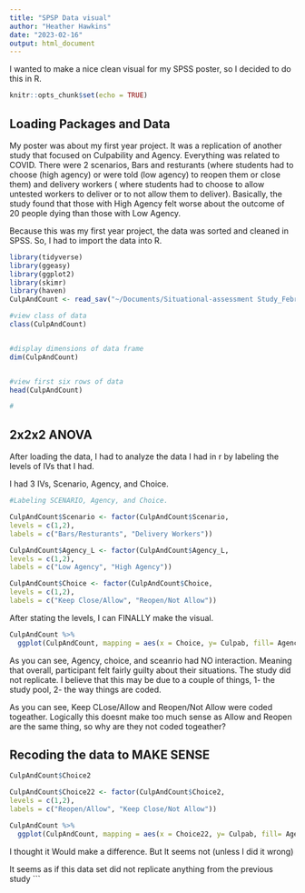 ```yaml
---
title: "SPSP Data visual"
author: "Heather Hawkins"
date: "2023-02-16"
output: html_document
---
```


I wanted to make a nice clean visual for my SPSS poster, so I decided to do this in R. 

```r
knitr::opts_chunk$set(echo = TRUE)
```

## Loading Packages and Data

My poster was about my first year project. It was a replication of another study that focused on Culpability and Agency. Everything was related to COVID. There were 2 scenarios, Bars and resturants (where students had to choose (high agency) or were told (low agency) to reopen them or close them) and delivery workers ( where students had to choose to allow untested workers to deliver or to not allow them to deliver). Basically, the study found that those with High Agency felt worse about the outcome of 20 people dying than those with Low Agency.

Because this was my first year project, the data was sorted and cleaned in SPSS. So, I had to import the data into R. 

```r
library(tidyverse) 
library(ggeasy) 
library(ggplot2)
library(skimr)
library(haven)
CulpAndCount <- read_sav("~/Documents/Situational-assessment Study_February 15, 2023_22.16.sav")

#view class of data
class(CulpAndCount)


#display dimensions of data frame
dim(CulpAndCount)


#view first six rows of data
head(CulpAndCount)

#
```

## 2x2x2 ANOVA

After loading the data, I had to analyze the data I had in r by labeling the levels of IVs that I had. 

I had 3 IVs, Scenario, Agency, and Choice. 

```R

#Labeling SCENARIO, Agency, and Choice. 

CulpAndCount$Scenario <- factor(CulpAndCount$Scenario,
levels = c(1,2),
labels = c("Bars/Resturants", "Delivery Workers"))

CulpAndCount$Agency_L <- factor(CulpAndCount$Agency_L,
levels = c(1,2),
labels = c("Low Agency", "High Agency"))

CulpAndCount$Choice <- factor(CulpAndCount$Choice,
levels = c(1,2),
labels = c("Keep Close/Allow", "Reopen/Not Allow"))
```

After stating the levels, I can FINALLY make the visual. 

```R

CulpAndCount %>%
  ggplot(CulpAndCount, mapping = aes(x = Choice, y= Culpab, fill= Agency_L))+ facet_wrap(~Scenario)+geom_bar(stat="identity", position=position_dodge())+labs (x= "Choice", y= "Culpability")+labs(fill="Level of Agency")+ scale_fill_manual(values = c("black", "gold4"))+ labs(title= "2x2x2 ANOVA")+ theme(panel.background = element_blank())+ggeasy::easy_center_title()

```

As you can see, Agency, choice, and sceanrio had NO interaction. Meaning that overall, participant felt fairly guilty about their situations. The study did not replicate. I believe that this may be due to a couple of things, 1- the study pool, 2- the way things are coded. 

As you can see, Keep CLose/Allow and Reopen/Not Allow were coded togeather. Logically this doesnt make too much sense as Allow and Reopen are the same thing, so why are they not coded togeather? 

## Recoding the data to MAKE SENSE 

```r
CulpAndCount$Choice2

CulpAndCount$Choice22 <- factor(CulpAndCount$Choice2,
levels = c(1,2),
labels = c("Reopen/Allow", "Keep Close/Not Allow"))

CulpAndCount %>%
  ggplot(CulpAndCount, mapping = aes(x = Choice22, y= Culpab, fill= Agency_L))+ facet_wrap(~Scenario)+geom_bar(stat="identity", position=position_dodge())+labs (x= "Choice", y= "Culpability")+labs(fill="Level of Agency")+ scale_fill_manual(values = c("black", "gold4"))+ labs(title= "2x2x2 ANOVA")+ theme(panel.background = element_blank())+ggeasy::easy_center_title()

```

I thought it Would make a difference. But It seems not (unless I did it wrong)

It seems as if this data set did not replicate anything from the previous study
```
